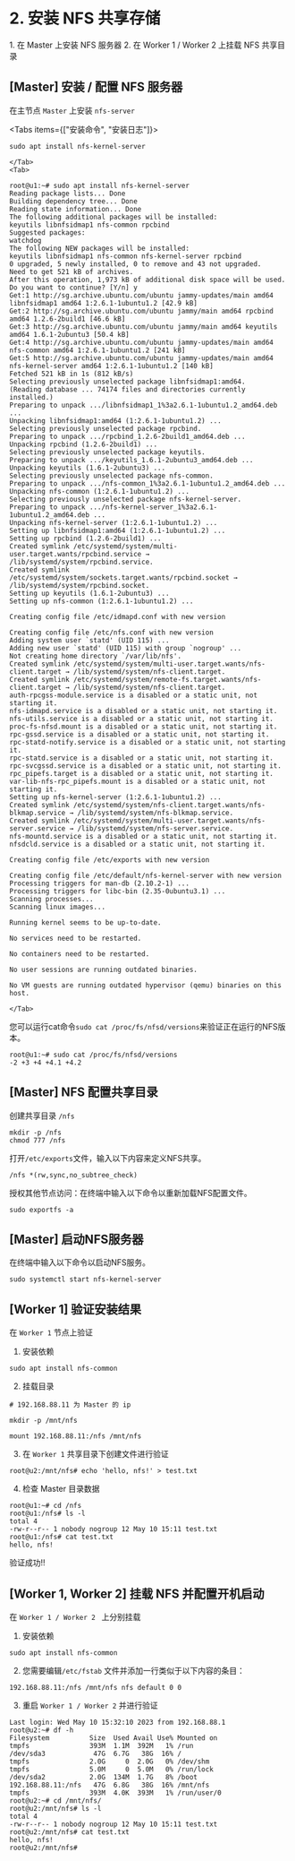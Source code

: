 # 2. 安装 NFS 共享存储

<Callout type="warning" emoji="">
    1. 在 Master 上安装 NFS 服务器
    2. 在 Worker 1 / Worker 2 上挂载 NFS 共享目录
</Callout>


## [Master] 安装 / 配置 NFS 服务器



在主节点 `Master` 上安装 `nfs-server`

<Tabs items={["安装命令", "安装日志"]}>
    <Tab>
```
sudo apt install nfs-kernel-server
```
    </Tab>
    <Tab>
```
root@u1:~# sudo apt install nfs-kernel-server
Reading package lists... Done
Building dependency tree... Done
Reading state information... Done
The following additional packages will be installed:
keyutils libnfsidmap1 nfs-common rpcbind
Suggested packages:
watchdog
The following NEW packages will be installed:
keyutils libnfsidmap1 nfs-common nfs-kernel-server rpcbind
0 upgraded, 5 newly installed, 0 to remove and 43 not upgraded.
Need to get 521 kB of archives.
After this operation, 1,973 kB of additional disk space will be used.
Do you want to continue? [Y/n] y
Get:1 http://sg.archive.ubuntu.com/ubuntu jammy-updates/main amd64 libnfsidmap1 amd64 1:2.6.1-1ubuntu1.2 [42.9 kB]
Get:2 http://sg.archive.ubuntu.com/ubuntu jammy/main amd64 rpcbind amd64 1.2.6-2build1 [46.6 kB]
Get:3 http://sg.archive.ubuntu.com/ubuntu jammy/main amd64 keyutils amd64 1.6.1-2ubuntu3 [50.4 kB]
Get:4 http://sg.archive.ubuntu.com/ubuntu jammy-updates/main amd64 nfs-common amd64 1:2.6.1-1ubuntu1.2 [241 kB]
Get:5 http://sg.archive.ubuntu.com/ubuntu jammy-updates/main amd64 nfs-kernel-server amd64 1:2.6.1-1ubuntu1.2 [140 kB]
Fetched 521 kB in 1s (812 kB/s)
Selecting previously unselected package libnfsidmap1:amd64.
(Reading database ... 74174 files and directories currently installed.)
Preparing to unpack .../libnfsidmap1_1%3a2.6.1-1ubuntu1.2_amd64.deb ...
Unpacking libnfsidmap1:amd64 (1:2.6.1-1ubuntu1.2) ...
Selecting previously unselected package rpcbind.
Preparing to unpack .../rpcbind_1.2.6-2build1_amd64.deb ...
Unpacking rpcbind (1.2.6-2build1) ...
Selecting previously unselected package keyutils.
Preparing to unpack .../keyutils_1.6.1-2ubuntu3_amd64.deb ...
Unpacking keyutils (1.6.1-2ubuntu3) ...
Selecting previously unselected package nfs-common.
Preparing to unpack .../nfs-common_1%3a2.6.1-1ubuntu1.2_amd64.deb ...
Unpacking nfs-common (1:2.6.1-1ubuntu1.2) ...
Selecting previously unselected package nfs-kernel-server.
Preparing to unpack .../nfs-kernel-server_1%3a2.6.1-1ubuntu1.2_amd64.deb ...
Unpacking nfs-kernel-server (1:2.6.1-1ubuntu1.2) ...
Setting up libnfsidmap1:amd64 (1:2.6.1-1ubuntu1.2) ...
Setting up rpcbind (1.2.6-2build1) ...
Created symlink /etc/systemd/system/multi-user.target.wants/rpcbind.service → /lib/systemd/system/rpcbind.service.
Created symlink /etc/systemd/system/sockets.target.wants/rpcbind.socket → /lib/systemd/system/rpcbind.socket.
Setting up keyutils (1.6.1-2ubuntu3) ...
Setting up nfs-common (1:2.6.1-1ubuntu1.2) ...

Creating config file /etc/idmapd.conf with new version

Creating config file /etc/nfs.conf with new version
Adding system user `statd' (UID 115) ...
Adding new user `statd' (UID 115) with group `nogroup' ...
Not creating home directory `/var/lib/nfs'.
Created symlink /etc/systemd/system/multi-user.target.wants/nfs-client.target → /lib/systemd/system/nfs-client.target.
Created symlink /etc/systemd/system/remote-fs.target.wants/nfs-client.target → /lib/systemd/system/nfs-client.target.
auth-rpcgss-module.service is a disabled or a static unit, not starting it.
nfs-idmapd.service is a disabled or a static unit, not starting it.
nfs-utils.service is a disabled or a static unit, not starting it.
proc-fs-nfsd.mount is a disabled or a static unit, not starting it.
rpc-gssd.service is a disabled or a static unit, not starting it.
rpc-statd-notify.service is a disabled or a static unit, not starting it.
rpc-statd.service is a disabled or a static unit, not starting it.
rpc-svcgssd.service is a disabled or a static unit, not starting it.
rpc_pipefs.target is a disabled or a static unit, not starting it.
var-lib-nfs-rpc_pipefs.mount is a disabled or a static unit, not starting it.
Setting up nfs-kernel-server (1:2.6.1-1ubuntu1.2) ...
Created symlink /etc/systemd/system/nfs-client.target.wants/nfs-blkmap.service → /lib/systemd/system/nfs-blkmap.service.
Created symlink /etc/systemd/system/multi-user.target.wants/nfs-server.service → /lib/systemd/system/nfs-server.service.
nfs-mountd.service is a disabled or a static unit, not starting it.
nfsdcld.service is a disabled or a static unit, not starting it.

Creating config file /etc/exports with new version

Creating config file /etc/default/nfs-kernel-server with new version
Processing triggers for man-db (2.10.2-1) ...
Processing triggers for libc-bin (2.35-0ubuntu3.1) ...
Scanning processes...
Scanning linux images...

Running kernel seems to be up-to-date.

No services need to be restarted.

No containers need to be restarted.

No user sessions are running outdated binaries.

No VM guests are running outdated hypervisor (qemu) binaries on this host.
```
    </Tab>
</Tabs>


您可以运行cat命令`sudo cat /proc/fs/nfsd/versions`来验证正在运行的NFS版本。

```
root@u1:~# sudo cat /proc/fs/nfsd/versions
-2 +3 +4 +4.1 +4.2
```

## [Master] NFS 配置共享目录

创建共享目录 `/nfs`

```
mkdir -p /nfs
chmod 777 /nfs
```

打开`/etc/exports`文件，输入以下内容来定义NFS共享。

```
/nfs *(rw,sync,no_subtree_check)
```

授权其他节点访问：在终端中输入以下命令以重新加载NFS配置文件。

```
sudo exportfs -a
```


## [Master] 启动NFS服务器

在终端中输入以下命令以启动NFS服务。

```
sudo systemctl start nfs-kernel-server
```


## [Worker 1] 验证安装结果
在 `Worker 1` 节点上验证

1. 安装依赖

```
sudo apt install nfs-common
```

2. 挂载目录

```
# 192.168.88.11 为 Master 的 ip

mkdir -p /mnt/nfs

mount 192.168.88.11:/nfs /mnt/nfs
```

3. 在 `Worker 1` 共享目录下创建文件进行验证

```
root@u2:/mnt/nfs# echo 'hello, nfs!' > test.txt
```

4. 检查 Master 目录数据

```
root@u1:~# cd /nfs
root@u1:/nfs# ls -l
total 4
-rw-r--r-- 1 nobody nogroup 12 May 10 15:11 test.txt
root@u1:/nfs# cat test.txt
hello, nfs!
```

验证成功!!

## [Worker 1, Worker 2] 挂载 NFS 并配置开机启动

在 `Worker 1 / Worker 2 ` 上分别挂载

1. 安装依赖

```
sudo apt install nfs-common
```


2. 您需要编辑`/etc/fstab` 文件并添加一行类似于以下内容的条目：

```
192.168.88.11:/nfs /mnt/nfs nfs default 0 0
```

3. 重启 `Worker 1 / Worker 2` 并进行验证

```
Last login: Wed May 10 15:32:10 2023 from 192.168.88.1
root@u2:~# df -h
Filesystem          Size  Used Avail Use% Mounted on
tmpfs               393M  1.1M  392M   1% /run
/dev/sda3            47G  6.7G   38G  16% /
tmpfs               2.0G     0  2.0G   0% /dev/shm
tmpfs               5.0M     0  5.0M   0% /run/lock
/dev/sda2           2.0G  134M  1.7G   8% /boot
192.168.88.11:/nfs   47G  6.8G   38G  16% /mnt/nfs
tmpfs               393M  4.0K  393M   1% /run/user/0
root@u2:~# cd /mnt/nfs/
root@u2:/mnt/nfs# ls -l
total 4
-rw-r--r-- 1 nobody nogroup 12 May 10 15:11 test.txt
root@u2:/mnt/nfs# cat test.txt
hello, nfs!
root@u2:/mnt/nfs#
```



